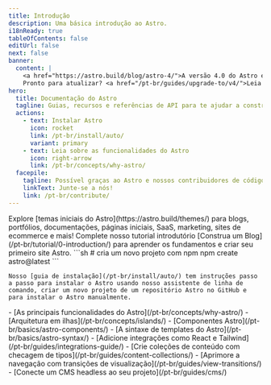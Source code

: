 ```yaml
---
title: Introdução
description: Uma básica introdução ao Astro.
i18nReady: true
tableOfContents: false
editUrl: false
next: false
banner:
  content: |
    <a href="https://astro.build/blog/astro-4/">A versão 4.0 do Astro está aqui!</a>
    Pronto para atualizar? <a href="/pt-br/guides/upgrade-to/v4/">Leia nosso guia de atualização</a>.
hero:
  title: Documentação do Astro
  tagline: Guias, recursos e referências de API para te ajudar a construir com Astro.
  actions:
    - text: Instalar Astro
      icon: rocket
      link: /pt-br/install/auto/
      variant: primary
    - text: Leia sobre as funcionalidades do Astro
      icon: right-arrow
      link: /pt-br/concepts/why-astro/
  facepile:
    tagline: Possível graças ao Astro e nossos contribuidores de código aberto.
    linkText: Junte-se a nós!
    link: /pt-br/contribute/
---
```



<CardGrid>
  <Card title="O que você vai construir com Astro?" icon="laptop">
    Explore [temas iniciais do Astro](https://astro.build/themes/) para blogs, portfólios, documentações, páginas iniciais, SaaS, marketing, sites de ecommerce e mais!
  </Card>

  <Card title="Faça um tour guiado" icon="star">
    Complete nosso tutorial introdutório [Construa um Blog](/pt-br/tutorial/0-introduction/) para aprender os fundamentos e criar seu primeiro site Astro.
  </Card>

  <SplitCard title="Comece um novo projeto" icon="rocket">
    ```sh
    # cria um novo projeto com npm
    npm create astro@latest
    ```
    
    Nosso [guia de instalação](/pt-br/install/auto/) tem instruções passo a passo para instalar o Astro usando nosso assistente de linha de comando, criar um novo projeto de um repositório Astro no GitHub e para instalar o Astro manualmente.
  </SplitCard>

  <ListCard title="Aprenda" icon="open-book">
    - [As principais funcionalidades do Astro](/pt-br/concepts/why-astro/)
    - [Arquitetura em ilhas](/pt-br/concepts/islands/)
    - [Componentes Astro](/pt-br/basics/astro-components/)
    - [A sintaxe de templates do Astro](/pt-br/basics/astro-syntax/)
  </ListCard>

  <ListCard title="Estenda" icon="puzzle">
    - [Adicione integrações como React e Tailwind](/pt-br/guides/integrations-guide/)
    - [Crie coleções de conteúdo com checagem de tipos](/pt-br/guides/content-collections/)
    - [Aprimore a navegação com transições de visualização](/pt-br/guides/view-transitions/)
    - [Conecte um CMS headless ao seu projeto](/pt-br/guides/cms/)
  </ListCard>
</CardGrid>

<Discord title="Tem alguma dúvida ou quer fazer parte?" cta="Entre em nosso Discord"/>
